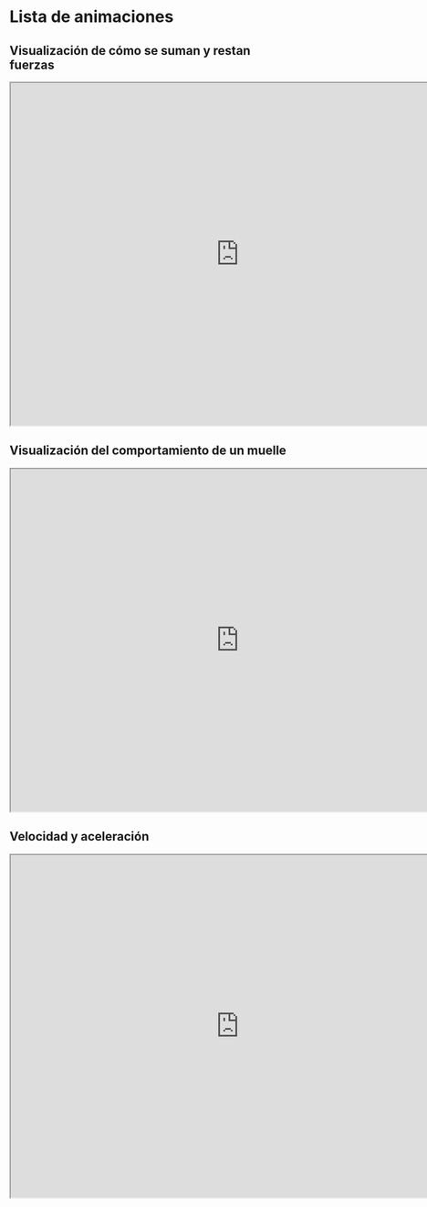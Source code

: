 # Lista de animaciones {.unnumbered}

## Visualización de cómo se suman y restan fuerzas

<iframe src="https://phet.colorado.edu/sims/html/forces-and-motion-basics/latest/forces-and-motion-basics_en.html"
        width="800"
        height="600"
        allowfullscreen>
</iframe>

## Visualización del comportamiento de un muelle

<iframe src="https://phet.colorado.edu/sims/html/masses-and-springs/latest/masses-and-springs_en.html"
        width="800"
        height="600"
        allowfullscreen>
</iframe>

## Velocidad y aceleración

<iframe src="https://phet.colorado.edu/sims/cheerpj/moving-man/latest/moving-man.html?simulation=moving-man"
        width="800"
        height="600"
        allowfullscreen>
</iframe>


